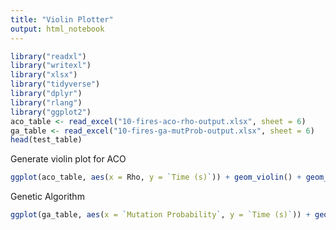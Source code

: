 ```yaml
---
title: "Violin Plotter"
output: html_notebook
---
```


```r
library("readxl")
library("writexl")
library("xlsx")
library("tidyverse")
library("dplyr")
library("rlang")
library("ggplot2")
aco_table <- read_excel("10-fires-aco-rho-output.xlsx", sheet = 6)
ga_table <- read_excel("10-fires-ga-mutProb-output.xlsx", sheet = 6)
head(test_table)
```

Generate violin plot for ACO
```r
ggplot(aco_table, aes(x = Rho, y = `Time (s)`)) + geom_violin() + geom_boxplot(width = 0.1)

```

Genetic Algorithm
```r
ggplot(ga_table, aes(x = `Mutation Probability`, y = `Time (s)`)) + geom_violin() + geom_boxplot(width = 0.1)
```

